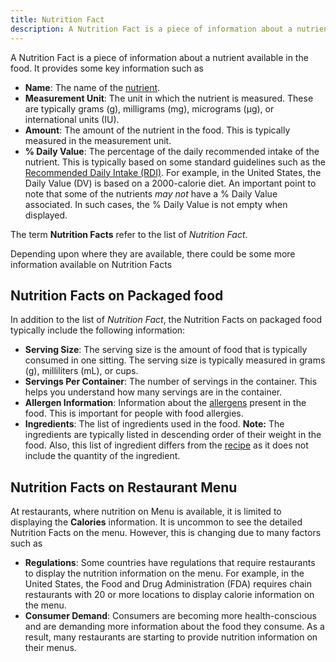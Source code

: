 ```yaml
---
title: Nutrition Fact
description: A Nutrition Fact is a piece of information about a nutrient available in the food. It provides some key information such as Name, Measurement Unit, Amount, and % Daily Value. The term Nutrition Facts refer to the list of Nutrition Fact.
---
```


A Nutrition Fact is a piece of information about a nutrient available in the food. It provides some key information such as

- **Name**: The name of the [nutrient](/concepts/nutrient).
- **Measurement Unit**: The unit in which the nutrient is measured. These are typically grams (g), milligrams (mg), micrograms (µg), or international units (IU).
- **Amount**: The amount of the nutrient in the food. This is typically measured in the measurement unit.
- **% Daily Value**: The percentage of the daily recommended intake of the nutrient. This is typically based on some standard guidelines such as the [Recommended Daily Intake (RDI)](/concepts/recommended-daily-intakes). For example, in the United States, the Daily Value (DV) is based on a 2000-calorie diet. An important point to note that some of the nutrients _may not_ have a % Daily Value associated. In such cases, the % Daily Value is not empty when displayed.

The term **Nutrition Facts** refer to the list of _Nutrition Fact_.

Depending upon where they are available, there could be some more information available on Nutrition Facts

## Nutrition Facts on Packaged food

In addition to the list of _Nutrition Fact_, the Nutrition Facts on packaged food typically include the following information:

- **Serving Size**: The serving size is the amount of food that is typically consumed in one sitting. The serving size is typically measured in grams (g), milliliters (mL), or cups.
- **Servings Per Container**: The number of servings in the container. This helps you understand how many servings are in the container.
- **Allergen Information**: Information about the [allergens](/concepts/allergen) present in the food. This is important for people with food allergies.
- **Ingredients**: The list of ingredients used in the food. **Note:** The ingredients are typically listed in descending order of their weight in the food. Also, this list of ingredient differs from the [recipe](/concepts/recipe) as it does not include the quantity of the ingredient.

## Nutrition Facts on Restaurant Menu
At restaurants, where nutrition on Menu is available, it is limited to displaying the **Calories** information.
It is uncommon to see the detailed Nutrition Facts on the menu. However, this is changing due to many factors such as

- **Regulations**: Some countries have regulations that require restaurants to display the nutrition information on the menu. For example, in the United States, the Food and Drug Administration (FDA) requires chain restaurants with 20 or more locations to display calorie information on the menu.
- **Consumer Demand**: Consumers are becoming more health-conscious and are demanding more information about the food they consume. As a result, many restaurants are starting to provide nutrition information on their menus.